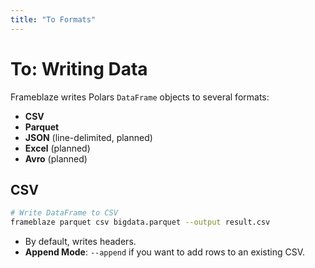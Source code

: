```yaml
---
title: "To Formats"
---
```


# To: Writing Data

Frameblaze writes Polars `DataFrame` objects to several formats:

- **CSV**
- **Parquet**
- **JSON** (line-delimited, planned)
- **Excel** (planned)
- **Avro** (planned)

## CSV

```bash
# Write DataFrame to CSV
frameblaze parquet csv bigdata.parquet --output result.csv
```

- By default, writes headers.
- **Append Mode**: `--append` if you want to add rows to an existing CSV.